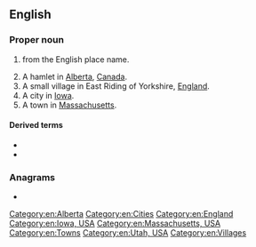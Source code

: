 ==English==
{{wikipedia}}

===Proper noun===
{{en-proper noun}}

# {{surname|[[habitational]]|from=Old English|dot=}} from the English place name.
# A hamlet in [[Alberta]], [[Canada]].
# A small village in East Riding of Yorkshire, [[England]].
# A city in [[Iowa]].
# A town in [[Massachusetts]].

====Derived terms====
* {{l|en|Rowleian}}
* {{l|en|Rowleyan}}

===Anagrams===
* {{anagrams|en|Lowery|Lowrey|Worley|lowery|owlery|yowler}}

[[Category:en:Alberta]]
[[Category:en:Cities]]
[[Category:en:England]]
[[Category:en:Iowa, USA]]
[[Category:en:Massachusetts, USA]]
[[Category:en:Towns]]
[[Category:en:Utah, USA]]
[[Category:en:Villages]]